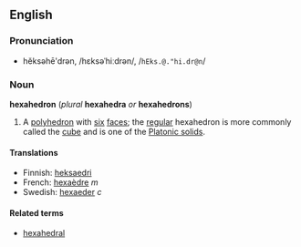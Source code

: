 ==English==
=== Pronunciation===
*hĕksəhē'drən, /hɛksəˈhiːdrən/, /<tt>hEks.@."hi.dr@n</tt>/

===Noun===
'''hexahedron''' (''plural'' '''hexahedra''' ''or'' '''hexahedrons''')

#{{geometry}} A [[polyhedron]] with [[six]] [[face]]s; the [[regular]] hexahedron is more commonly called the [[cube]] and is one of the [[Platonic solid]]s.

====Translations====
<!--Note: add translations for "hexahedron" here, not for "cube"-->
*Finnish: [[heksaedri]]
*French: [[hexaèdre]] ''m''
*Swedish: [[hexaeder]] ''c''

====Related terms====
*[[hexahedral]]